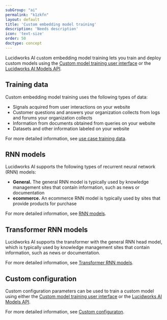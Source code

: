 ```yaml
---
subGroup: "ai"
permalink: "k1zkfn"
layout: default
title: 'Custom embedding model training'
description: 'Needs description'
icon: 'text-size'
order: 50
doctype: concept
---
```


Lucidworks AI custom embedding model training lets you train and deploy custom models using the [Custom model training user interface](/lw-platform/ai/6bb9s5/lw-ai-custom-embedding-model-training-user-interface/index) or the [Lucidworks AI Models API](/lw-platform/ai/e63rmi/models-api).

## Training data

Custom embedding model training uses the following types of data:

* Signals acquired from user interactions on your website
* Customer questions and answers your organization collects from logs and forums your organization collects
* Information from documents obtained from queries on your website
* Datasets and other information labeled on your website

For more detailed information, see [use case training data](/lw-platform/ai/g0ji3z/custom-embedding-model-training-data).

## RNN models

Lucidworks AI supports the following types of recurrent neural network (RNN) models: 

* **General.** The general RNN model is typically used by knowledge management sites that contain information, such as news or documentation
* **ecommerce.** An ecommerce RNN model is typically used by sites that provide products for purchase

For more detailed information, see [RNN models](/lw-platform/ai/b18rw1/custom-embedding-rnn-models).

## Transformer RNN models

Lucidworks AI supports the transformer with the general RNN head model, which is typically used by knowledge management sites that contain information, such as news or documentation.

For more detailed information, see [Transformer RNN models](/lw-platform/ai/gmhy47/custom-embedding-transformer-rnn-models).

## Custom configuration

Custom configuration parameters can be used to train a custom model using either the [Custom model training user interface](/lw-platform/ai/6bb9s5/lw-ai-custom-embedding-model-training-user-interface/index) or the [Lucidworks AI Models API](/lw-platform/ai/e63rmi/models-api).

For more detailed information, see [Custom configuraton](/lw-platform/ai/tnwswb/custom-configuration).
